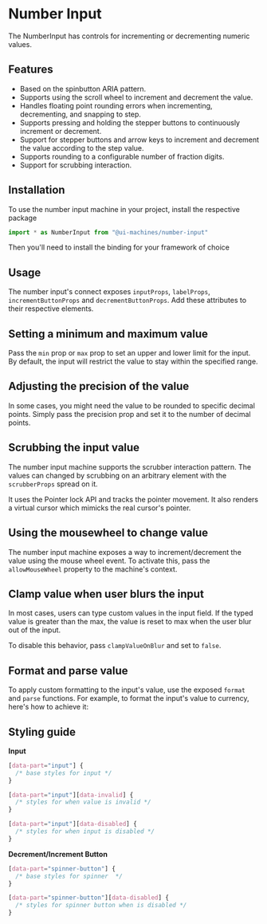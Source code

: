 # Number Input

The NumberInput has controls for incrementing or decrementing numeric values.

## Features

- Based on the spinbutton ARIA pattern.
- Supports using the scroll wheel to increment and decrement the value.
- Handles floating point rounding errors when incrementing, decrementing, and snapping to step.
- Supports pressing and holding the stepper buttons to continuously increment or decrement.
- Support for stepper buttons and arrow keys to increment and decrement the value according to the step value.
- Supports rounding to a configurable number of fraction digits.
- Support for scrubbing interaction.

## Installation

To use the number input machine in your project, install the respective package

<InstallSnippet package="@ui-machines/number-input" />

```jsx
import * as NumberInput from "@ui-machines/number-input"
```

Then you'll need to install the binding for your framework of choice

<CodeSnippet id="number-input/installation.mdx" />

## Usage

The number input's connect exposes `inputProps`, `labelProps`, `incrementButtonProps` and `decrementButtonProps`. Add
these attributes to their respective elements.

<CodeSnippet id="number-input/basic-usage.mdx" />

## Setting a minimum and maximum value

Pass the `min` prop or `max` prop to set an upper and lower limit for the input. By default, the input will restrict the
value to stay within the specified range.

<CodeSnippet id="number-input/setting-range.mdx" />

## Adjusting the precision of the value

In some cases, you might need the value to be rounded to specific decimal points. Simply pass the precision prop and set
it to the number of decimal points.

<CodeSnippet id="number-input/setting-precision.mdx" />

## Scrubbing the input value

The number input machine supports the scrubber interaction pattern. The values can changed by scrubbing on an arbitrary
element with the `scrubberProps` spread on it.

It uses the Pointer lock API and tracks the pointer movement. It also renders a virtual cursor which mimicks the real
cursor's pointer.

<CodeSnippet id="number-input/scrubber.mdx" />

## Using the mousewheel to change value

The number input machine exposes a way to increment/decrement the value using the mouse wheel event. To activate this,
pass the `allowMouseWheel` property to the machine's context.

<CodeSnippet id="number-input/mouse-wheel.mdx" />

## Clamp value when user blurs the input

In most cases, users can type custom values in the input field. If the typed value is greater than the max, the value is
reset to max when the user blur out of the input.

To disable this behavior, pass `clampValueOnBlur` and set to `false`.

<CodeSnippet id="number-input/clamp-on-blur.mdx" />

## Format and parse value

To apply custom formatting to the input's value, use the exposed `format` and `parse` functions. For example, to format
the input's value to currency, here's how to achieve it:

<CodeSnippet id="number-input/format-and-parse.mdx" />

## Styling guide

**Input**

```css
[data-part="input"] {
  /* base styles for input */
}

[data-part="input"][data-invalid] {
  /* styles for when value is invalid */
}

[data-part="input"][data-disabled] {
  /* styles for when input is disabled */
}
```

**Decrement/Increment Button**

```css
[data-part="spinner-button"] {
  /* base styles for spinner  */
}

[data-part="spinner-button"][data-disabled] {
  /* styles for spinner button when is disabled */
}
```
